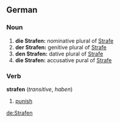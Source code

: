 ==German==
===Noun===

# '''die Strafen:''' nominative plural of [[Strafe]]
# '''der Strafen:''' genitive plural of [[Strafe]]
# '''den Strafen:''' dative plural of [[Strafe]]
# '''die Strafen:''' accusative pural of [[Strafe]]

===Verb===
'''strafen''' (''transitive'', ''haben'')

# [[punish]]

[[de:Strafen]]